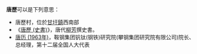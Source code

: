 '''唐歷'''可以是下列意思：

* 唐歷村，位於[[甘圩鎮|甘圩鎮]]西南部
* 《[[唐歷_(史書)|唐歷 (史書)]]》，唐代[[柳芳_(唐朝)|柳芳]]撰史書。
* [[唐历_(1963年)|唐历 (1963年)]]，鞍钢集团钒钛(钢铁)研究院(攀钢集团研究院有限公司)院长、总经理，第十二届全国人大代表

{{disambig|Cat=二字中國相關消歧義}}